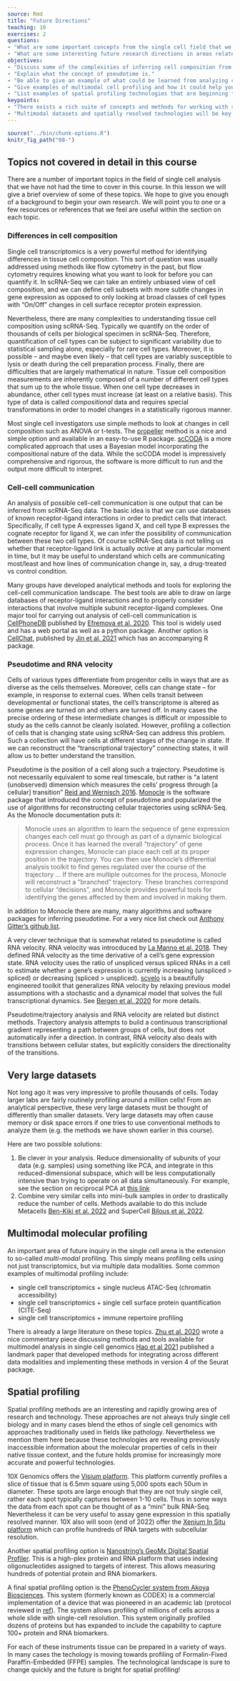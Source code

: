 ```yaml
---
source: Rmd
title: "Future Directions"
teaching: 10
exercises: 2
questions:
- "What are some important concepts from the single cell field that we did not have time to discuss in this course?"
- "What are some interesting future research directions in areas related to single cell transcriptomics?"
objectives:
- "Discuss some of the complexities of inferring cell composition from scRNA-Seq."
- "Explain what the concept of pseudotime is."
- "Be able to give an example of what could be learned from analyzing cell-cell communication."
- "Give examples of multimodal cell profiling and how it could help you understand a biological system."
- "List examples of spatial profiling technologies that are beginning to become more widely available."
keypoints:
- "There exists a rich suite of concepts and methods for working with scRNA-Seq data that goes beyond cell type identification and into inference about how cells are changing and interacting with each other."
- "Multimodal datasets and spatially resolved technologies will be key to future inquiry in single cell and related fields."
---
```


```r
source("../bin/chunk-options.R")
knitr_fig_path("08-")
```

## Topics not covered in detail in this course

There are a number of important topics in the field of single cell analysis
that we have not had the time to cover in this course. In this lesson we
will give a brief overview of some of these topics. We hope to give you
enough of a background to begin your own research. We will point you to 
one or a few resources or references
that we feel are useful within the section on each 
topic.

### Differences in cell composition

Single cell transcriptomics is a very powerful method for identifying
differences in tissue cell composition. This sort of question was 
usually addressed using methods like flow cytometry in the past, but flow
cytometry requires knowing what you want to look for before you can
quantify it. In scRNA-Seq we can take an entirely unbiased view of cell
composition, and we can define cell subsets with more subtle changes in
gene expression as opposed to only looking at broad classes of cell types
with "On/Off" changes in cell surface receptor protein expression.

Nevertheless, there are many complexities to understanding tissue cell
composition using scRNA-Seq. Typically we quantify on the order of 
thousands of cells per biological specimen in scRNA-Seq. Therefore, 
quantification of cell types can be subject to significant variability due to
statistical sampling alone, especially for rare cell types.
Moreover, it is possible -- and maybe even likely -- that 
cell types are variably susceptible to lysis or death during the cell
preparation process. Finally, there are difficulties that
are largely mathematical in nature. Tissue cell composition
measurements are inherently composed of a number of different cell types
that sum up to the whole tissue. When one cell type decreases in
abundance, other cell types must increase (at least on a relative basis). 
This type of data is called _compositional_ data and requires
special transformations in order to model changes in a
statistically rigorous manner.

Most single cell investigators use simple methods to look at changes
in cell composition such as ANOVA or t-tests. 
The 
[propeller](https://academic.oup.com/bioinformatics/article/38/20/4720/6675456)
method is a nice and simple option and available in an
easy-to-use R package.
[scCODA](https://www.nature.com/articles/s41467-021-27150-6) is a
more complicated approach that uses a Bayesian model incorporating
the compositional nature of the data. While the scCODA model is impressively
comprehensive and rigorous, the software is more
difficult to run and the output more difficult to interpret.

### Cell-cell communication 

An analysis of possible cell-cell communication is one output that
can be inferred from scRNA-Seq data. The basic idea is that we can 
use databases of known receptor-ligand interactions in order to 
predict cells that interact. Specifically, if cell type A expresses ligand X,
and cell type B expresses the cognate receptor for ligand X, we can infer
the possibility of communication between these two cell types.
Of course scRNA-Seq data is not telling us whether that 
receptor-ligand link is actually *active* at any particular moment in time,
but it may be useful to understand which cells are communicating
most/least and how lines of communication change in, say, a 
drug-treated vs control condition.

Many groups have developed analytical methods and tools for
exploring the cell-cell communication landscape. 
The best tools are able to draw on large databases of receptor-ligand
interactions and to properly consider interactions that involve
multiple subunit receptor-ligand complexes.
One major tool for carrying out analysis of cell-cell communication
is [CellPhoneDB](https://www.cellphonedb.org/)
published by 
[Efremova et al. 2020](https://www.nature.com/articles/s41596-020-0292-x).
This tool is widely used and has a web portal as well as a python
package. Another option is [CellChat](http://www.cellchat.org/),
published by 
[Jin et al. 2021](https://www.nature.com/articles/s41467-021-21246-9)
which has an accompanying R package.


### Pseudotime and RNA velocity

Cells of various types differentiate from progenitor cells in ways
that are as diverse as the cells themselves. Moreover, 
cells can change state -- for example, in response to external
cues. When cells transit between developmental or functional states,
the cell's transcriptome is altered as some genes are turned on and
others are turned off. In many cases the precise ordering of these
intermediate
changes is difficult or impossible to study as the cells cannot be
cleanly isolated. 
However, profiling a collection of cells that is changing state
using scRNA-Seq can address this problem. Such a collection will
have cells at different stages of the change in state. If we can 
reconstruct the "transcriptional trajectory" connecting 
states, it will allow us to better understand the transition.

Pseudotime is the position of a cell along such a
trajectory. Pseudotime is not necessarily equivalent to some
real timescale, but 
rather is "a latent (unobserved) dimension which measures the cells’ 
progress through [a cellular] transition" 
[Reid and Wernisch 2016](https://doi.org/10.1093%2Fbioinformatics%2Fbtw372). 
[Monocle](https://cole-trapnell-lab.github.io/monocle3/) is the software
package that introduced the concept of pseudotime and 
popularized the use of algorithms for reconstructing cellular
trajectories using scRNA-Seq. As the Monocle documentation puts it:

> Monocle uses an algorithm to learn the sequence of gene expression 
> changes each cell must go through as part of a dynamic biological 
> process. Once it has learned the overall "trajectory" of gene 
> expression changes, Monocle can place each cell at its proper position 
> in the trajectory. You can then use Monocle's differential analysis 
> toolkit to find genes regulated over the course of the trajectory ...
> If there are multiple outcomes for the process, Monocle will reconstruct 
> a "branched" trajectory. These branches correspond to cellular "decisions",
> and Monocle provides powerful tools for identifying the genes affected 
> by them and involved in making them.

In addition to Monocle 
there are many, many algorithms and software packages for inferring 
pseudotime. For a very nice list check out
[Anthony Gitter's github list](https://github.com/agitter/single-cell-pseudotime).

A very clever technique that is somewhat related
to pseudotime is called RNA velocity.
RNA velocity was introcduced by 
[La Manno et al. 2018](https://www.nature.com/articles/s41586-018-0414-6).
They defined RNA velocity as the time derivative
of a cell's gene expression state. RNA velocity uses the 
ratio of unspliced versus spliced RNAs in a cell to estimate
whether a gene's expression is currently increasing
(unspliced > spliced) or decreasing (spliced > unspliced).
[scvelo](https://scvelo.readthedocs.io/) is a beautifully engineered
toolkit that
generalizes RNA velocity by relaxing previous model assumptions with a
stochastic and a dynamical model that solves the full transcriptional dynamics. 
See [Bergen et al. 2020](https://doi.org/10.1038/s41587-020-0591-3) for
more details.

Pseudotime/trajectory analysis and RNA velocity are related but distinct
methods. Trajectory analysis attempts to build a continuous transcriptional
gradient representing a path between groups of cells, but does not
automatically infer a direction. In contrast, RNA velocity also deals with
transitions between cellular states, but explicitly considers the
directionality of the transitions.

## Very large datasets

Not long ago it was very impressive to profile thousands of cells.
Today larger labs are fairly routinely profiling around a million cells!
From an analytical perspective, these very large datasets must be thought 
of differently than smaller datasets. Very large datasets may often
cause memory or disk space errors if one tries to use conventional methods
to analyze them (e.g. the methods we have shown earlier in this course).

Here are two possible solutions:

 1. Be clever in your analysis. Reduce dimensionality of subunits of your data
 (e.g. samples) using something like PCA, and integrate in this 
 reduced-dimensional subspace, which will be less computationally intensive
 than trying to operate on all data simultaneously. For example, see the 
 section on reciprocal PCA at 
 [this link](https://satijalab.org/seurat/archive/v3.2/integration.html)
 2. Combine very similar cells into mini-bulk samples in order to 
 drastically reduce the number of cells. Methods available to do this include
 Metacells [Ben-Kiki et al. 2022](https://genomebiology.biomedcentral.com/articles/10.1186/s13059-022-02667-1) 
 and SuperCell [Bilous et al. 2022](https://bmcbioinformatics.biomedcentral.com/articles/10.1186/s12859-022-04861-1).


## Multimodal molecular profiling

An important area of future inquiry in the single cell arena is the extension
to so-called *multi-modal* profiling. This simply means profiling cells
using not just transcriptomics, but via multiple data modalities. Some 
common examples of multimodal profiling include:

 * single cell transcriptomics + single nucleus ATAC-Seq (chromatin accessibility)
 * single cell transcriptomics + single cell surface protein quantification (CITE-Seq)
 * single cell transcriptomics + immune repertoire profiling 

There is already a large literature on these topics. 
[Zhu et al. 2020](https://www.nature.com/articles/s41592-019-0691-5)
wrote a nice commentary piece discussing methods and tools
available for multimodel analysis in single cell genomics
[Hao et al 2021](https://doi.org/10.1016%2Fj.cell.2021.04.048)
published a landmark paper that developed methods for integrating across
different data modalities and implementing these methods in version
4 of the Seurat package.

## Spatial profiling 

Spatial profiling methods are an interesting and rapidly growing
area of research and technology. 
These approaches are not always truly single cell biology and
in many cases blend the ethos of single cell genomics with approaches
traditionally used in fields like pathology.
Nevertheless we mention them here because these technologies are 
revealing previously inaccessible information about the molecular properties
of cells in their native tissue context, and the future 
holds promise for increasingly more accurate and powerful technologies.

10X Genomics offers the 
[Visium platform](https://www.10xgenomics.com/products/spatial-gene-expression).
This platform currently profiles
a slice of tissue that is 6.5mm square using 5,000 spots each 50um in diameter.
These spots are large enough that they are not truly single cell, 
rather each spot typically captures between 1-10 cells. Thus in some
ways the data from each spot can be thought of as a "mini" bulk RNA-Seq.
Nevertheless it can be very useful to assay gene expression in this spatially
resolved manner. 10X also will soon (end of 2022) offer the 
[Xenium In Situ platform](https://www.10xgenomics.com/platforms/xenium)
which can profile hundreds of RNA targets with subcellular resolution.

Another spatial profiling option is 
[Nanostring's GeoMx Digital Spatial Profiler](https://nanostring.com/products/geomx-digital-spatial-profiler/geomx-dsp-overview/).
This is a high-plex protein and RNA platform that uses indexing
oligonucleotides assigned to targets of interest. This allows measuring
hundreds of potential protein and RNA biomarkers.

A final spatial profiling option is the 
[PhenoCycler system from Akoya Biosciences](https://www.akoyabio.com/phenocycler/).
This system (formerly known as CODEX) is a commercial implementation
of a device that was pioneered in an academic lab
(protocol reviewed in [ref](https://pubmed.ncbi.nlm.nih.gov/34215862/)).
The system allows profiling of millions of cells across a whole slide
with single-cell resolution. This system originally profiled 
dozens of proteins but has expanded to include the capability to
capture 100+ protein and RNA biomarkers.

For each of these instruments tissue can be prepared in a variety
of ways. In many cases the techology is moving towards profiling of
Formalin-Fixed Paraffin-Embedded (FFPE) samples. The technological
landscape is sure to change quickly and the future is bright for 
spatial profiling!
